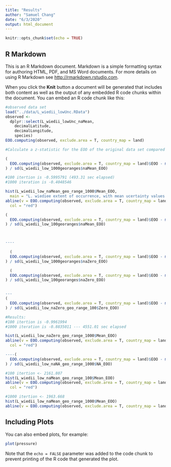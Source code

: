```yaml
---
title: "Results"
author: "Samuel Chang"
date: "6/3/2020"
output: html_document
---
```


```r
knitr::opts_chunk$set(echo = TRUE)
```

## R Markdown

This is an R Markdown document. Markdown is a simple formatting syntax for authoring HTML, PDF, and MS Word documents. For more details on using R Markdown see <http://rmarkdown.rstudio.com>.

When you click the **Knit** button a document will be generated that includes both content as well as the output of any embedded R code chunks within the document. You can embed an R code chunk like this:

```r
#observed data set
load("../data/L_wiedii_lowUnc.RData")
observed <-
  dplyr::select(L_wiedii_lowUnc_naMean,
    decimalLatitude,
    decimalLongitude,
    species)
EOO.computing(observed, exclude.area = T, country_map = land)

#Calculate a z-statistic for the EOO of the original data set compared to the EOO values of the 100 random iterations

(
  EOO.computing(observed, exclude.area = T, country_map = land)$EOO - mean(L_wiedii_low_1000georanges$naMean_EOO)
) / sd(L_wiedii_low_1000georanges$naMean_EOO)

#100 itertion is -0.5995791 (493.31 sec elapsed)
#1000 iteration is -0.4048546

hist(L_wiedii_low_naMean_geo_range_1000$Mean_EOO,
  main = "L. wiediee extent of occurrence, with mean ucertainty values for NA values")
abline(v = EOO.computing(observed, exclude.area = T, country_map = land)$EOO,
  col = "red")

(
  EOO.computing(observed, exclude.area = T, country_map = land)$EOO - mean(L_wiedii_low_100georanges$naMean_EOO)
) / sd(L_wiedii_low_100georanges$naMean_EOO)



----
  
  (
  EOO.computing(observed, exclude.area = T, country_map = land)$EOO - mean(L_wiedii_low_1000georanges$naZero_EOO)
) / sd(L_wiedii_low_1000georanges$naZero_EOO)

  (
  EOO.computing(observed, exclude.area = T, country_map = land)$EOO - mean(L_wiedii_low_100georanges$naZero_EOO)
) / sd(L_wiedii_low_100georanges$naZero_EOO)


---
(
  EOO.computing(observed, exclude.area = T, country_map = land)$EOO - mean(L_wiedii_low_naZero_geo_range_100$Zero_EOO)
) / sd(L_wiedii_low_naZero_geo_range_100$Zero_EOO)

#Results:
#100 itertion is -0.9961994
#1000 iteration is -0.8835011 --- 4551.01 sec elapsed

hist(L_wiedii_low_naZero_geo_range_1000$Mean_EOO)
abline(v = EOO.computing(observed, exclude.area = T, country_map = land)$EOO,
  col = "red")

----(
  EOO.computing(observed, exclude.area = T, country_map = land)$EOO - mean(L_wiedii_low_naNA_geo_range_1000$NA_EOO)
) / sd(L_wiedii_low_naNA_geo_range_1000$NA_EOO)

#100 itertion <- 2161.807
hist(L_wiedii_low_naMean_geo_range_100$Mean_EOO)
abline(v = EOO.computing(observed, exclude.area = T, country_map = land)$EOO,
  col = "red")

#1000 itertion <- 1963.668
hist(L_wiedii_low_naMean_geo_range_1000$Mean_EOO)
abline(v = EOO.computing(observed, exclude.area = T, country_map = land)$EOO, col = "red")
```

## Including Plots

You can also embed plots, for example:

```r
plot(pressure)
```

Note that the `echo = FALSE` parameter was added to the code chunk to prevent printing of the R code that generated the plot.
